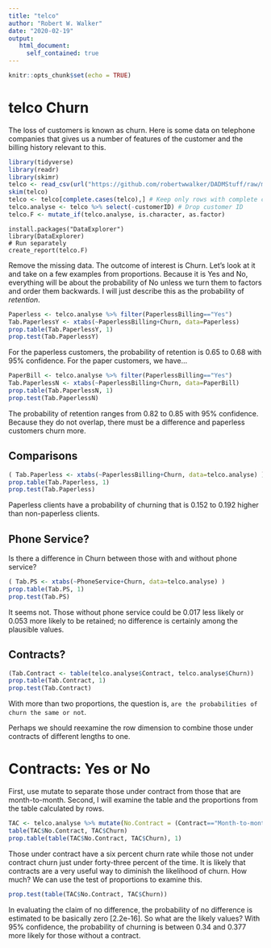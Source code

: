 ```yaml
---
title: "telco"
author: "Robert W. Walker"
date: "2020-02-19"
output:
   html_document:
     self_contained: true
---
```



```r
knitr::opts_chunk$set(echo = TRUE)
```

# telco Churn

The loss of customers is known as churn.  Here is some data on telephone companies that gives us a number of features of the customer and the billing history relevant to this.

```r
library(tidyverse)
library(readr)
library(skimr)
telco <- read_csv(url("https://github.com/robertwwalker/DADMStuff/raw/master/WA_Fn-UseC_-Telco-Customer-Churn.csv"))
skim(telco)
telco <- telco[complete.cases(telco),] # Keep only rows with complete cases
telco.analyse <- telco %>% select(-customerID) # Drop customer ID
telco.F <- mutate_if(telco.analyse, is.character, as.factor)
```


```
install.packages("DataExplorer")
library(DataExplorer)
# Run separately
create_report(telco.F)
```

Remove the missing data.  The outcome of interest is Churn.  Let's look at it and take on a few examples from proportions.  Because it is Yes and No, everything will be about the probability of No unless we turn them to factors and order them backwards.  I will just describe this as the probability of *retention*.

```r
Paperless <- telco.analyse %>% filter(PaperlessBilling=="Yes")
Tab.PaperlessY <- xtabs(~PaperlessBilling+Churn, data=Paperless)
prop.table(Tab.PaperlessY, 1)
prop.test(Tab.PaperlessY)
```

For the paperless customers, the probability of retention is 0.65 to 0.68 with 95% confidence.  For the paper customers, we have...

```r
PaperBill <- telco.analyse %>% filter(PaperlessBilling=="Yes")
Tab.PaperlessN <- xtabs(~PaperlessBilling+Churn, data=PaperBill)
prop.table(Tab.PaperlessN, 1)
prop.test(Tab.PaperlessN)
```

The probability of retention ranges from 0.82 to 0.85 with 95% confidence.  Because they do not overlap, there must be a difference and paperless customers churn more.

## Comparisons

```r
( Tab.Paperless <- xtabs(~PaperlessBilling+Churn, data=telco.analyse) )
prop.table(Tab.Paperless, 1)
prop.test(Tab.Paperless)
```

Paperless clients have a probability of churning that is 0.152 to 0.192 higher than non-paperless clients.

## Phone Service?

Is there a difference in Churn between those with and without phone service?

```r
( Tab.PS <- xtabs(~PhoneService+Churn, data=telco.analyse) )
prop.table(Tab.PS, 1)
prop.test(Tab.PS)
```

It seems not.  Those without phone service could be 0.017 less likely or 0.053 more likely to be retained; no difference is certainly among the plausible values.

## Contracts?

```r
(Tab.Contract <- table(telco.analyse$Contract, telco.analyse$Churn))
prop.table(Tab.Contract, 1)
prop.test(Tab.Contract)
```
With more than two proportions, the question is, `are the probabilities of churn the same or not`.

Perhaps we should reexamine the row dimension to combine those under contracts of different lengths to one.

# Contracts: Yes or No

First, use mutate to separate those under contract from those that are month-to-month.  Second, I will examine the table and the proportions from the table calculated by rows.

```r
TAC <- telco.analyse %>% mutate(No.Contract = (Contract=="Month-to-month"))
table(TAC$No.Contract, TAC$Churn)
prop.table(table(TAC$No.Contract, TAC$Churn), 1)
```

Those under contract have a six percent churn rate while those not under contract churn just under forty-three percent of the time.  It is likely that contracts are a very useful way to diminish the likelihood of churn.  How much?  We can use the test of proportions to examine this.

```r
prop.test(table(TAC$No.Contract, TAC$Churn))
```

In evaluating the claim of no difference, the probability of no difference is estimated to be basically zero [2.2e-16].  So what are the likely values?  With 95% confidence, the probability of churning is between 0.34 and 0.377 more likely for those without a contract.

